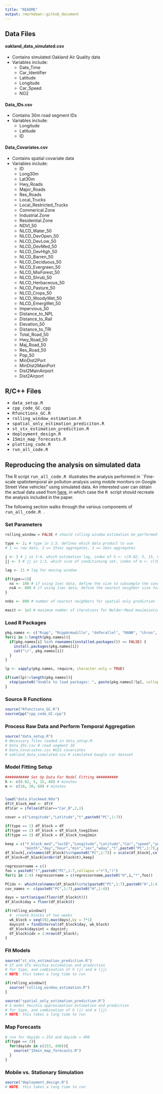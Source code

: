 ```yaml
---
title: "README"
output: rmarkdown::github_document
---
```


## Data Files

#### oakland_data_simulated.csv
  - Contains simulated Oakland Air Quality data
  - Variables include:
    - Date_Time
    - Car_Identifier
    - Latitude
    - Longitude
    - Car_Speed
    - NO2
    
#### Data_IDs.csv
  - Contains 30m road segment IDs
  - Variables include:
    - Longitude
    - Latitude
    - ID
    
#### Data_Covariates.csv
  - Contains spatial covariate data
  - Variables include:
    - ID
    - Long30m
    - Lat30m
    - Hwy_Roads
    - Major_Roads             
    - Res_Roads               
    - Local_Trucks           
    - Local_Restricted_Trucks
    - Commerical.Zone         
    - Industrial.Zone         
    - Residential.Zone       
    - NDVI_50                 
    - NLCD_Water_50           
    - NLCD_DevOpen_50         
    - NLCD_DevLow_50         
    - NLCD_DevMed_50          
    - NLCD_DevHigh_50         
    - NLCD_Barren_50          
    - NLCD_Deciduous_50      
    - NLCD_Evergreen_50      
    - NLCD_MixForest_50       
    - NLCD_Shrub_50           
    - NLCD_Herbaceous_50     
    - NLCD_Pasture_50         
    - NLCD_Crops_50          
    - NLCD_WoodyWet_50        
    - NLCD_EmergWet_50       
    - Impervious_50         
    - Distance_to_NPL         
    - Distance_to_Rail        
    - Elevation_50        
    - Distance_to_TRI        
    - Total_Road_50         
    - Hwy_Road_50            
    - Maj_Road_50            
    - Res_Road_50             
    - Pop_50                  
    - MinDist2Port           
    - MinDist2MainPort       
    - Dist2MainAirport        
    - Dist2Airport     

## R/C++ Files

  - <tt> data_setup.R </tt>
  - <tt> cpp_code_GC.cpp </tt>
  - <tt> Rfunctions_GC.R </tt>
  - <tt> rolling_window_estimation.R </tt>
  - <tt> spatial_only_estimation_prediciton.R </tt>
  - <tt> st_stx_estimation_prediction.R </tt>
  - <tt> deployment_design.R </tt>
  - <tt> 15min_map_forecasts.R </tt>
  - <tt> plotting_code.R </tt>
  - <tt> run_all_code.R </tt>


## Reproducing the analysis on simulated data

The R script <tt> run_all_code.R </tt> illustrates the analysis performed in ``Fine-scale spatiotemporal air pollution analysis using mobile monitors on Google Street View vehicles" using simulated data. An interested user can obtain the actual data used from [here](https://docs.google.com/forms/d/e/1FAIpQLSf_4GIkK1tmVMFRSxz42KgvOM3Z3NGeOFFje_FS8FBbz1vTig/viewform), in which case the <tt> R </tt> script should recreate the analysis included in the paper. 

The following section walks through the various components of <tt> run_all_code.R </tt>.

### Set Parameters
```r

rolling_window = FALSE # should rolling window estimation be performed (computationally expensive)

type <- 2; # type in 1:3, defines which data product to use 
# 1 == raw data, 2 == 15sec aggregates, 3 == 1min aggregates

j <- 3 # j in 1:4, which estimation lag, index of h <- c(0.02, 5, 15, 60) min
jj <- 3 # jj in 1:3, which size of conditioning set, index of m <- c(10, 30, 60) min

lag <- 21 # lag for moving window 

if(type==1){
  ns <- 100 # if using 1sec data, define the size to subsample the conditioning set in Vecchia
  nsA <- 800 # if using 1sec data, define the nearest neighbor size for Car A prediction
}

nnbs <- 800 # number of nearest neighbors for spatial only prediction

maxit <- 1e3 # maximum number of iterations for Nelder-Mead maximization of Vecchia log-likelihood
```

### Load R Packages

```r
pkg.names <- c("Rcpp", "RcppArmadillo", "doParallel", "RANN", "chron", "fields", "dplyr", "FNN", "ggplot2", "ggmap")
for(i in 1:length(pkg.names)){
  if(pkg.names[i] %in% rownames(installed.packages()) == FALSE) {
    install.packages(pkg.names[i])
    cat("\r", pkg.names[i])
  }
}

lp <- sapply(pkg.names, require, character.only = TRUE)

if(sum(lp)!=length(pkg.names)){
  stop(paste0("Unable to load packages: ", paste(pkg.names[!lp], collapse = ", ")))
}
```

### Source R Functions
```r
source("Rfunctions_GC.R")
sourceCpp("cpp_code_GC.cpp")
```

### Process Raw Data and Perform Temporal Aggregation

```r
source("data_setup.R")
# Necessary files loaded in data_setup.R:
# Data_IDs.csv # road segment ID
# Data_Covariates.csv #GIS covariates
# oakland_data_simulated.csv # simulated Google car dataset
```

### Model Fitting Setup
```r
########### Set Up Data For Model Fitting ##########
h <- c(0.02, 5, 15, 60) # minutes
m <- c(10, 30, 60) # minutes 


load("data_blockmed.Rda")
df$Y_block_med <- df$Y
df$Car = ifelse(df$Car=="Car_B",2,1)

covar = c("Longitude","Latitude","t",paste0("PC",1:7))

if(type == 1) df_block = df
if(type == 2) df_block = df_block_tseg15sec
if(type == 3) df_block = df_block_tseg1min

keep = c("Y_block_med","locID","Longitude","Latitude","Car","speed","year",
         "month","day","hour","min","sec","wday","t",paste0("PC",1:7),paste0("H",1:4))
df_block[,colnames(df_block)%in%paste0("PC",1:7)] = scale(df_block[,colnames(df_block)%in%paste0("PC",1:7)])
df_block=df_block[order(df_block$t),keep]

regressorname = c()
foo = paste0("(",paste0("PC",1:7,collapse ="+"),")")
for(i in 1:4) regressorname = c(regressorname,paste0("H",i,"*",foo))

PCidx <- which(colnames(df_block)%in%c(paste0("PC",1:7),paste0("H",1:4)))
cov_names <- c(paste0("PC",1:7),paste0("H",1:4))

days = sort(unique(floor(df_block$t)))
df_block$day = floor(df_block$t)

if(rolling_window){
  #  create blocks of two weeks
  wk_block = seq(192,max(days),by = 7*1)
  daysint = findInterval(df_block$day, wk_block)
  df_block$daysint = daysint; 
  df_block$idx = 1:nrow(df_block);
}
```

### Fit Models

```r
source("st_stx_estimation_prediction.R") 
# ST and STx Vecchia estimation and prediction 
# for type, and combination of h (j) and m (jj)
# NOTE: this takes a long time to run

if(rolling_window){
  source("rolling_window_estimation.R")
}

source("spatial_only_estimation_prediction.R")
# S model Vecchia approximation estimation and prediction
# for type, and combination of h (j) and m (jj)
# NOTE: this takes a long time to run
```

### Map Forecasts
```r
# run for dayidx = 253 and dayidx = 490 
if(type == 2){
  for(dayidx in c(253, 490)){
    source("15min_map_forecasts.R")
  }
}
```

### Mobile vs. Stationary Simulation
```r

source("deployment_design.R")
# NOTE: this takes a long time to run
```
